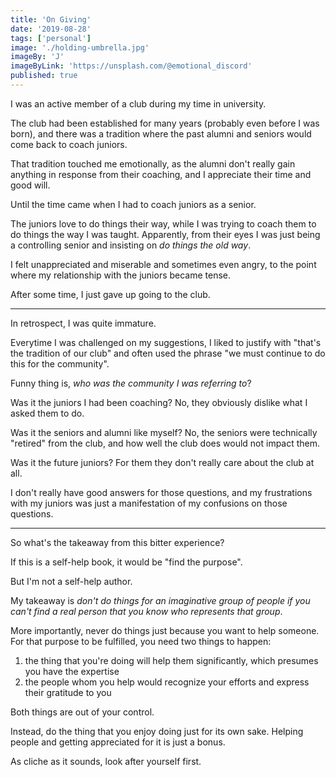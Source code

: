 ```yaml
---
title: 'On Giving'
date: '2019-08-28'
tags: ['personal']
image: './holding-umbrella.jpg'
imageBy: 'J'
imageByLink: 'https://unsplash.com/@emotional_discord'
published: true
---
```


I was an active member of a club during my time in university.

The club had been established for many years (probably even before I was born), and there was a tradition where the past alumni and seniors would come back to coach juniors.

That tradition touched me emotionally, as the alumni don't really gain anything in response from their coaching, and I appreciate their time and good will.

Until the time came when I had to coach juniors as a senior.

The juniors love to do things their way, while I was trying to coach them to do things the way I was taught. Apparently, from their eyes I was just being a controlling senior and insisting on _do things the old way_.

I felt unappreciated and miserable and sometimes even angry, to the point where my relationship with the juniors became tense.

After some time, I just gave up going to the club.

---

In retrospect, I was quite immature.

Everytime I was challenged on my suggestions, I liked to justify with "that's the tradition of our club" and often used the phrase "we must continue to do this for the community".

Funny thing is, _who was the community I was referring to_?

Was it the juniors I had been coaching? No, they obviously dislike what I asked them to do.

Was it the seniors and alumni like myself? No, the seniors were technically "retired" from the club, and how well the club does would not impact them.

Was it the future juniors? For them they don't really care about the club at all.

I don't really have good answers for those questions, and my frustrations with my juniors was just a manifestation of my confusions on those questions.

---

So what's the takeaway from this bitter experience?

If this is a self-help book, it would be "find the purpose".

But I'm not a self-help author.

My takeaway is _don't do things for an imaginative group of people if you can't find a real person that you know who represents that group_.

More importantly, never do things just because you want to help someone. For that purpose to be fulfilled, you need two things to happen:

1. the thing that you're doing will help them significantly, which presumes you have the expertise
1. the people whom you help would recognize your efforts and express their gratitude to you

Both things are out of your control.

Instead, do the thing that you enjoy doing just for its own sake. Helping people and getting appreciated for it is just a bonus.

As cliche as it sounds, look after yourself first.
